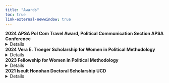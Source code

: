 ```yaml
---
title: "Awards"
toc: true 
link-external-newwindow: true
---
```


**2024 APSA Pol Com Travel Award, Political Communication Section APSA Conference**
<details>
<summary>Details</summary>
::: {.justify}

The Executive Committee of the Political Communication section selected high caliber students to receive the travel award from the Political Communication section of APSA. Award: $500.

:::
</details>

**2024 Vera E. Troeger Scholarship for Women in Political Methodology**
<details>
<summary>Details</summary>
::: {.justify}

The Essex Summer School in Social Science Data Analysis awards the Vera E. Troeger Scholarship for Women in Political Methodology. These awards are intended to encourage methodological training among female graduate students in political science and to honour the work of Professor Vera E. Troeger, a leading figure in quantitative social science research and a powerful voice in the promotion of women in political science. The scholarship provides a tuition waiver to attend in-person to one of our two-week sessions in the 2024 Essex Summer School in Social Science Data Analysis (ESS).

:::
</details>

**2023 Fellowship for Women in Political Methodology**
<details>
<summary>Details</summary>
::: {.justify}

The Summer School for Women* in Political Methodology is hosted by several female researchers from various European Universities. The Summer School has the aim of establishing a European network of women working in political methodology and data science.The 2023 edition was funded by the University of Basel, the department of Political Science and the Freiwillige Akademische Gesellschaft Basel. The fellowship covered full tuition cost and accommodation for seven days. 

:::
</details>

**2021 Iseult Honohan Doctoral Scholarship UCD**
<details>
<summary>Details</summary>
::: {.justify}

The aim of the scholarship is to attract applicants of the highest academic calibre to pursue a PhD in the UCD School of Politics and International Relations, and to provide them with the training, experience and mentorship necessary to their professional development.The scholarship covers full fees and provides a living stipend of €25,000 per year for up to four years. 

:::
</details>